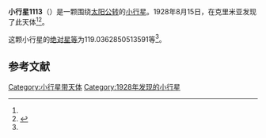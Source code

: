 {{Infobox planet
| bgcolour = #FFFFC0
| name = 1113 Katja
| symbol = 
| image = 
| caption = 
| discovery = yes
| discovery_ref = 
| discoverer = {{link-en|普拉格雅·沙尼|Pelageya Shajn}}
| discovery_site = [[克里米亚|克里米亚]] 
| discovered = 1928年8月15日
| designations = yes
| mp_name = 
| named_after = 
| alt_names = 1928 QC/ A909 DH
| mp_category = [[主带小行星|主带小行星]]
| orbit_ref = <ref name="a">[http://ssd.jpl.nasa.gov/sbdb.cgi?sstr=1113 1113 Katja] {{Wayback|url=http://ssd.jpl.nasa.gov/sbdb.cgi?sstr=1113 |date=20170124211920 }}，小行星數據庫瀏覽器（JPL Small-Body Database Browser）－[[美国国家航空航天局|美国国家航空航天局]]喷气推进实验室</ref>
| epoch = 2456400.5 (2013年4月18日更新)
| aphelion = {{convert|3.554320739529361|AU|km|3|abbr=on|lk=out}}
| perihelion = {{convert|2.662740995869169|AU|km|3|abbr=on}}
| semimajor = {{convert|3.108530867699265|AU|km|3|abbr=on}}
| eccentricity = 0.14340854
| period = 2001.848483 [[日|日]]<br />5.48[[儒略年|儒略年]]
| avg_speed = 
| inclination = 13.28424400373894
| asc_node = 324.5634888758105
| mean_anomaly = 
| arg_peri = 119.0362850513591
| satellites = 
| physical_characteristics = yes
| dimensions = 
| mass = 
| density = 
| surface_grav = 
| escape_velocity = 
| sidereal_day = 
| axial_tilt = 
| pole_ecliptic_lat = 
| pole_ecliptic_lon = 
| albedo = 
| temperatures= 
| temp_name1 = 
| mean_temp_1 = 
| max_temp_1 = 
| temp_name2 = 
| max_temp_2 = 
| spectral_type = 
| abs_magnitude = 119.0362850513591
}}

'''小行星1113'''（{{lang-en|1113 Katja}}）是一颗围绕[[太阳|太阳]][[公转|公转]]的[[小行星|小行星]]。1928年8月15日，{{link-en|普拉格雅·沙尼|Pelageya Shajn}}在克里米亚发现了此天体<ref name="a" /><ref>{{cite news|title=小行星列表|url=http://cfa-www.harvard.edu/iau/lists/NumberedMPs.txt|accessdate=2013-07-08|newspaper=哈佛大学|archive-date=2008-05-17|archive-url=https://web.archive.org/web/20080517010638/http://cfa-www.harvard.edu/iau/lists/NumberedMPs.txt|dead-url=no}}</ref>。

这颗小行星的[[绝对星等|绝对星等]]为119.0362850513591等<ref name="a" />。

==参考文献==
{{reflist}}
{{Minor Planet Number|[[小行星1112|小行星1112]]|[[小行星1114|小行星1114]]}}

{{小天体}}

[[Category:小行星带天体|Category:小行星带天体]]
[[Category:1928年发现的小行星|Category:1928年发现的小行星]]

{{asteroid-stub}}